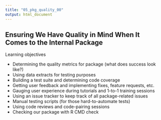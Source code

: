```yaml
---
title: "05_pkg_quality_00"
output: html_document
---
```


## Ensuring We Have Quality in Mind When It Comes to the Internal Package

Learning objectives

- Determining the quality metrics for package (what does success look like?)
- Using data extracts for testing purposes
- Building a test suite and determining code coverage
- Getting user feedback and implementing fixes, feature requests, etc.
- Gauging user experience during tutorials and 1-to-1 training sessions
- Using an issue tracker to keep track of all package-related issues
- Manual testing scripts (for those hard-to-automate tests)
- Using code reviews and code-pairing sessions
- Checking our package with R CMD check
